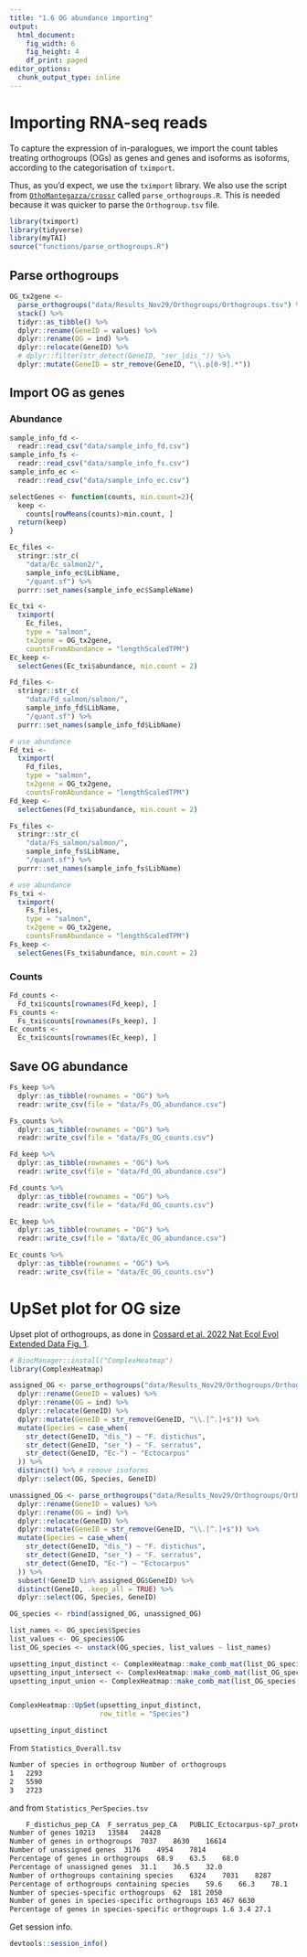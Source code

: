 ```yaml
---
title: "1.6 OG abundance importing"
output:
  html_document:
    fig_width: 6
    fig_height: 4
    df_print: paged
editor_options: 
  chunk_output_type: inline
---
```


# Importing RNA-seq reads

To capture the expression of in-paralogues, we import the count tables treating orthogroups (OGs) as genes and genes and isoforms as isoforms, according to the categorisation of `tximport`.

Thus, as you'd expect, we use the `tximport` library. We also use the script from [`OthoMantegazza/crossr`](https://github.com/othomantegazza/crossr/blob/master/R/parsers.R) called `parse_orthogroups.R`. This is needed because it was quicker to parse the `Orthogroup.tsv` file.

```r
library(tximport)
library(tidyverse)
library(myTAI)
source("functions/parse_orthogroups.R")
```

## Parse orthogroups

```r
OG_tx2gene <- 
  parse_orthogroups("data/Results_Nov29/Orthogroups/Orthogroups.tsv") %>% 
  stack() %>% 
  tidyr::as_tibble() %>% 
  dplyr::rename(GeneID = values) %>% 
  dplyr::rename(OG = ind) %>%
  dplyr::relocate(GeneID) %>%
  # dplyr::filter(str_detect(GeneID, "ser_|dis_")) %>%
  dplyr::mutate(GeneID = str_remove(GeneID, "\\.p[0-9].*"))
```

## Import OG as genes

### Abundance
```r
sample_info_fd <-
  readr::read_csv("data/sample_info_fd.csv")
sample_info_fs <-
  readr::read_csv("data/sample_info_fs.csv")
sample_info_ec <-
  readr::read_csv("data/sample_info_ec.csv")
```

```r
selectGenes <- function(counts, min.count=2){
  keep <-
    counts[rowMeans(counts)>min.count, ]
  return(keep)
}
```

```r
Ec_files <- 
  stringr::str_c(
    "data/Ec_salmon2/", 
    sample_info_ec$LibName, 
    "/quant.sf") %>%
  purrr::set_names(sample_info_ec$SampleName)

Ec_txi <- 
  tximport(
    Ec_files, 
    type = "salmon", 
    tx2gene = OG_tx2gene,
    countsFromAbundance = "lengthScaledTPM")
Ec_keep <- 
  selectGenes(Ec_txi$abundance, min.count = 2)
```

```r
Fd_files <- 
  stringr::str_c(
    "data/Fd_salmon/salmon/", 
    sample_info_fd$LibName, 
    "/quant.sf") %>%
  purrr::set_names(sample_info_fd$LibName)

# use abundance
Fd_txi <- 
  tximport(
    Fd_files, 
    type = "salmon", 
    tx2gene = OG_tx2gene,
    countsFromAbundance = "lengthScaledTPM")
Fd_keep <- 
  selectGenes(Fd_txi$abundance, min.count = 2)
```

```r
Fs_files <- 
  stringr::str_c(
    "data/Fs_salmon/salmon/", 
    sample_info_fs$LibName, 
    "/quant.sf") %>%
  purrr::set_names(sample_info_fs$LibName)

# use abundance
Fs_txi <- 
  tximport(
    Fs_files, 
    type = "salmon", 
    tx2gene = OG_tx2gene,
    countsFromAbundance = "lengthScaledTPM")
Fs_keep <- 
  selectGenes(Fs_txi$abundance, min.count = 2)
```

### Counts

```r
Fd_counts <-
  Fd_txi$counts[rownames(Fd_keep), ]
Fs_counts <-
  Fs_txi$counts[rownames(Fs_keep), ]
Ec_counts <-
  Ec_txi$counts[rownames(Ec_keep), ]
```

## Save OG abundance

```r
Fs_keep %>% 
  dplyr::as_tibble(rownames = "OG") %>%
  readr::write_csv(file = "data/Fs_OG_abundance.csv")

Fs_counts %>% 
  dplyr::as_tibble(rownames = "OG") %>%
  readr::write_csv(file = "data/Fs_OG_counts.csv")

Fd_keep %>% 
  dplyr::as_tibble(rownames = "OG") %>%
  readr::write_csv(file = "data/Fd_OG_abundance.csv")

Fd_counts %>% 
  dplyr::as_tibble(rownames = "OG") %>%
  readr::write_csv(file = "data/Fd_OG_counts.csv")

Ec_keep %>% 
  dplyr::as_tibble(rownames = "OG") %>%
  readr::write_csv(file = "data/Ec_OG_abundance.csv")

Ec_counts %>% 
  dplyr::as_tibble(rownames = "OG") %>%
  readr::write_csv(file = "data/Ec_OG_counts.csv")
```

# UpSet plot for OG size

Upset plot of orthogroups, as done in [Cossard et al. 2022 Nat Ecol Evol Extended Data Fig. 1](https://www.nature.com/articles/s41559-022-01692-4).

```r
# BiocManager::install("ComplexHeatmap")
library(ComplexHeatmap)
```

```r
assigned_OG <- parse_orthogroups("data/Results_Nov29/Orthogroups/Orthogroups.tsv") %>% stack() %>% tidyr::as_tibble() %>% 
  dplyr::rename(GeneID = values) %>% 
  dplyr::rename(OG = ind) %>%
  dplyr::relocate(GeneID) %>%
  dplyr::mutate(GeneID = str_remove(GeneID, "\\.[^.]+$")) %>%
  mutate(Species = case_when(
    str_detect(GeneID, "dis_") ~ "F. distichus",
    str_detect(GeneID, "ser_") ~ "F. serratus",
    str_detect(GeneID, "Ec-") ~ "Ectocarpus"
  )) %>%
  distinct() %>% # remove isoforms
  dplyr::select(OG, Species, GeneID)

unassigned_OG <- parse_orthogroups("data/Results_Nov29/Orthogroups/Orthogroups_UnassignedGenes.tsv") %>% stack() %>% tidyr::as_tibble() %>% 
  dplyr::rename(GeneID = values) %>% 
  dplyr::rename(OG = ind) %>%
  dplyr::relocate(GeneID) %>%
  dplyr::mutate(GeneID = str_remove(GeneID, "\\.[^.]+$")) %>%
  mutate(Species = case_when(
    str_detect(GeneID, "dis_") ~ "F. distichus",
    str_detect(GeneID, "ser_") ~ "F. serratus",
    str_detect(GeneID, "Ec-") ~ "Ectocarpus"
  )) %>%
  subset(!GeneID %in% assigned_OG$GeneID) %>%
  distinct(GeneID, .keep_all = TRUE) %>%
  dplyr::select(OG, Species, GeneID)

OG_species <- rbind(assigned_OG, unassigned_OG)
```

```r
list_names <- OG_species$Species
list_values <- OG_species$OG
list_OG_species <- unstack(OG_species, list_values ~ list_names)
```

```r
upsetting_input_distinct <- ComplexHeatmap::make_comb_mat(list_OG_species, mode = "distinct")
upsetting_input_intersect <- ComplexHeatmap::make_comb_mat(list_OG_species, mode = "intersect")
upsetting_input_union <- ComplexHeatmap::make_comb_mat(list_OG_species, mode = "union")


ComplexHeatmap::UpSet(upsetting_input_distinct,
                      row_title = "Species")
```

```r
upsetting_input_distinct
```

From `Statistics_Overall.tsv`

```bash
Number of species in orthogroup Number of orthogroups
1   2293
2   5590
3   2723
```

and from `Statistics_PerSpecies.tsv`

```bash
    F_distichus_pep_CA  F_serratus_pep_CA   PUBLIC_Ectocarpus-sp7_proteins
Number of genes 10213   13584   24428
Number of genes in orthogroups  7037    8630    16614
Number of unassigned genes  3176    4954    7814
Percentage of genes in orthogroups  68.9    63.5    68.0
Percentage of unassigned genes  31.1    36.5    32.0
Number of orthogroups containing species    6324    7031    8287
Percentage of orthogroups containing species    59.6    66.3    78.1
Number of species-specific orthogroups  62  181 2050
Number of genes in species-specific orthogroups 163 467 6630
Percentage of genes in species-specific orthogroups 1.6 3.4 27.1
```

Get session info.

```r
devtools::session_info()
```